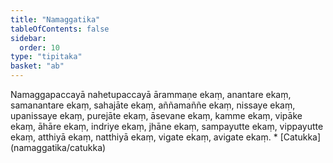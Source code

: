 ```yaml
---
title: "Namaggatika"
tableOfContents: false
sidebar:
  order: 10
type: "tipitaka"
basket: "ab"
---
```



<DynamicBreadcrumb />

<Division number="95">

<Paragraph number="388">
Namaggapaccayā nahetupaccayā ārammaṇe ekaṃ, anantare ekaṃ, samanantare ekaṃ, sahajāte ekaṃ, aññamaññe ekaṃ, nissaye ekaṃ, upanissaye ekaṃ, purejāte ekaṃ, āsevane ekaṃ, kamme ekaṃ, vipāke ekaṃ, āhāre ekaṃ, indriye ekaṃ, jhāne ekaṃ, sampayutte ekaṃ, vippayutte ekaṃ, atthiyā ekaṃ, natthiyā ekaṃ, vigate ekaṃ, avigate ekaṃ.

</Paragraph>
</Division>

<TableOfContents>
* [Catukka](namaggatika/catukka)
</TableOfContents>